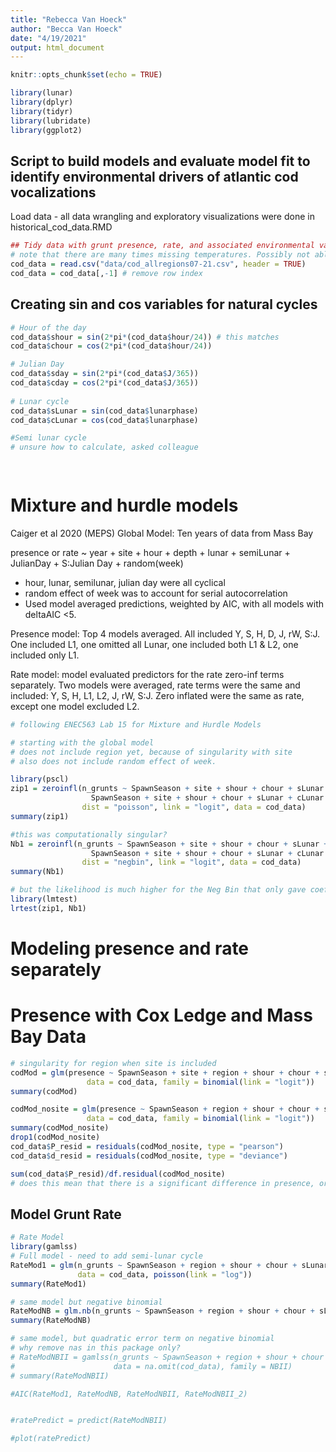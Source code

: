 ```yaml
---
title: "Rebecca Van Hoeck"
author: "Becca Van Hoeck"
date: "4/19/2021"
output: html_document
---
```


```r
knitr::opts_chunk$set(echo = TRUE)

library(lunar)
library(dplyr)
library(tidyr)
library(lubridate)
library(ggplot2)

```

## Script to build models and evaluate model fit to identify environmental drivers of atlantic cod vocalizations

Load data - all data wrangling and exploratory visualizations were done in historical_cod_data.RMD
```r

## Tidy data with grunt presence, rate, and associated environmental variables
# note that there are many times missing temperatures. Possibly not able to use this variable because grunt data is so sparse. I don't want to remove some cod data just to have complete cases with temperature
cod_data = read.csv("data/cod_allregions07-21.csv", header = TRUE)
cod_data = cod_data[,-1] # remove row index

```

## Creating sin and cos variables for natural cycles

```r

# Hour of the day
cod_data$shour = sin(2*pi*(cod_data$hour/24)) # this matches
cod_data$chour = cos(2*pi*(cod_data$hour/24)) 

# Julian Day
cod_data$sday = sin(2*pi*(cod_data$J/365))
cod_data$cday = cos(2*pi*(cod_data$J/365))
  
# Lunar cycle  
cod_data$sLunar = sin(cod_data$lunarphase) 
cod_data$cLunar = cos(cod_data$lunarphase)

#Semi lunar cycle
# unsure how to calculate, asked colleague

  

```

# Mixture and hurdle models
Caiger et al 2020 (MEPS) Global Model: Ten years of data from Mass Bay

presence or rate ~ year + site + hour + depth + lunar + semiLunar + JulianDay + S:Julian Day + random(week)

- hour, lunar, semilunar, julian day were all cyclical
- random effect of week was to account for serial autocorrelation
- Used model averaged predictions, weighted by AIC, with all models with deltaAIC <5. 

Presence model: Top 4 models averaged. All included Y, S, H, D, J, rW, S:J. One included L1, one omitted all Lunar, one included both L1 & L2, one included only L1. 

Rate model: model evaluated predictors for the rate zero-inf terms separately. Two models were averaged, rate terms were the same and included: Y, S, H, L1, L2, J, rW, S:J. Zero inflated were the same as rate, except one model excluded L2. 

```r
# following ENEC563 Lab 15 for Mixture and Hurdle Models

# starting with the global model
# does not include region yet, because of singularity with site
# also does not include random effect of week. 

library(pscl)
zip1 = zeroinfl(n_grunts ~ SpawnSeason + site + shour + chour + sLunar + cLunar + sday + cday + site:J |
                  SpawnSeason + site + shour + chour + sLunar + cLunar + sday + cday + site:J, 
                dist = "poisson", link = "logit", data = cod_data)
summary(zip1)

#this was computationally singular? 
Nb1 = zeroinfl(n_grunts ~ SpawnSeason + site + shour + chour + sLunar + cLunar + sday + cday + site:J |
                  SpawnSeason + site + shour + chour + sLunar + cLunar + sday + cday + site:J, 
                dist = "negbin", link = "logit", data = cod_data)
summary(Nb1)

# but the likelihood is much higher for the Neg Bin that only gave coefficient estimates
library(lmtest)
lrtest(zip1, Nb1)


```

# Modeling presence and rate separately

# Presence with Cox Ledge and Mass Bay Data

```r
# singularity for region when site is included
codMod = glm(presence ~ SpawnSeason + site + region + shour + chour + sLunar + cLunar,
                 data = cod_data, family = binomial(link = "logit"))
summary(codMod)

codMod_nosite = glm(presence ~ SpawnSeason + region + shour + chour + sLunar + cLunar,
                 data = cod_data, family = binomial(link = "logit"))
summary(codMod_nosite)
drop1(codMod_nosite)
cod_data$P_resid = residuals(codMod_nosite, type = "pearson")
cod_data$d_resid = residuals(codMod_nosite, type = "deviance")

sum(cod_data$P_resid)/df.residual(codMod_nosite)
# does this mean that there is a significant difference in presence, or significant difference in covariates?

```

## Model Grunt Rate

```r
# Rate Model
library(gamlss)
# Full model - need to add semi-lunar cycle
RateMod1 = glm(n_grunts ~ SpawnSeason + region + shour + chour + sLunar + cLunar, 
               data = cod_data, poisson(link = "log"))
summary(RateMod1)

# same model but negative binomial
RateModNB = glm.nb(n_grunts ~ SpawnSeason + region + shour + chour + sLunar + cLunar, data = cod_data)
summary(RateModNB)

# same model, but quadratic error term on negative binomial
# why remove nas in this package only?
# RateModNBII = gamlss(n_grunts ~ SpawnSeason + region + shour + chour + sLunar + cLunar,
#                      data = na.omit(cod_data), family = NBII)
# summary(RateModNBII)

#AIC(RateMod1, RateModNB, RateModNBII, RateModNBII_2)


#ratePredict = predict(RateModNBII)

#plot(ratePredict)
```

